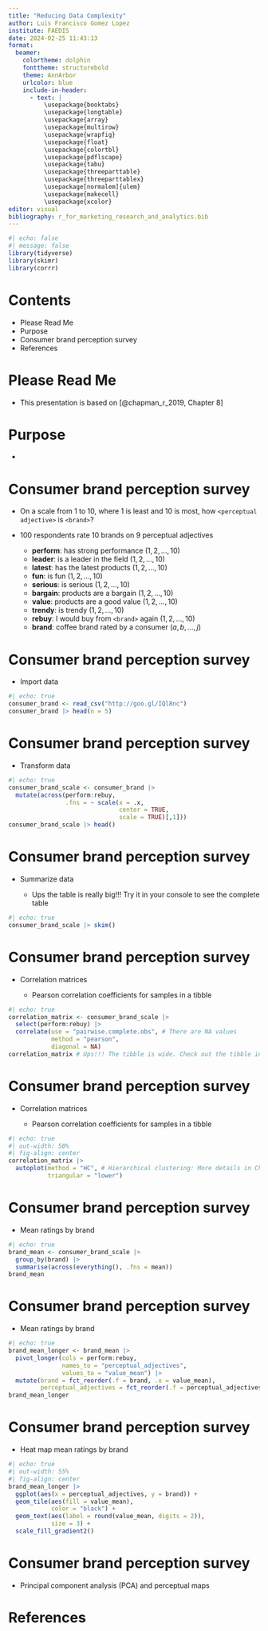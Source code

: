 ---
title: "Reducing Data Complexity"
author: Luis Francisco Gomez Lopez
institute: FAEDIS
date: 2024-02-25 11:43:13
format:
  beamer:
    colortheme: dolphin
    fonttheme: structurebold
    theme: AnnArbor
    urlcolor: blue
    include-in-header:
      - text: |
          \usepackage{booktabs}
          \usepackage{longtable}
          \usepackage{array}
          \usepackage{multirow}
          \usepackage{wrapfig}
          \usepackage{float}
          \usepackage{colortbl}
          \usepackage{pdflscape}
          \usepackage{tabu}
          \usepackage{threeparttable}
          \usepackage{threeparttablex}
          \usepackage[normalem]{ulem}
          \usepackage{makecell}
          \usepackage{xcolor}
editor: visual
bibliography: r_for_marketing_research_and_analytics.bib
---

```{r}
#| echo: false
#| message: false
library(tidyverse)
library(skimr)
library(corrr)
```

# Contents

-   Please Read Me
-   Purpose
-   Consumer brand perception survey
-   References

# Please Read Me

-   This presentation is based on [@chapman_r_2019, Chapter 8]

# Purpose

-   

# Consumer brand perception survey

-   On a scale from 1 to 10, where 1 is least and 10 is most, how `<perceptual adjective>` is `<brand>`?

-   100 respondents rate 10 brands on 9 perceptual adjectives

    -   **perform**: has strong performance $(1, 2, \ldots, 10)$ 
    -   **leader**: is a leader in the field $(1, 2, \ldots, 10)$ 
    -   **latest**: has the latest products $(1, 2, \ldots, 10)$ 
    -   **fun**: is fun $(1, 2, \ldots, 10)$ 
    -   **serious**: is serious $(1, 2, \ldots, 10)$ 
    -   **bargain**: products are a bargain $(1, 2, \ldots, 10)$ 
    -   **value**: products are a good value $(1, 2, \ldots, 10)$ 
    -   **trendy**: is trendy $(1, 2, \ldots, 10)$ 
    -   **rebuy**: I would buy from `<brand>` again $(1, 2, \ldots, 10)$
    -   **brand**: coffee brand rated by a consumer $(a, b, \ldots, j)$

# Consumer brand perception survey

-   Import data

\tiny

```{r}
#| echo: true
consumer_brand <- read_csv("http://goo.gl/IQl8nc")
consumer_brand |> head(n = 5)
```

# Consumer brand perception survey

-   Transform data

\tiny

```{r}
#| echo: true
consumer_brand_scale <- consumer_brand |> 
  mutate(across(perform:rebuy, 
                .fns = ~ scale(x = .x,
                               center = TRUE,
                               scale = TRUE)[,1]))
consumer_brand_scale |> head()
```

# Consumer brand perception survey

-   Summarize data

    -   Ups the table is really big!!! Try it in your console to see the complete table

\tiny

```{r}
#| echo: true
consumer_brand_scale |> skim()
```

# Consumer brand perception survey

-   Correlation matrices

    -   Pearson correlation coefficients for samples in a tibble

\tiny

```{r}
#| echo: true
correlation_matrix <- consumer_brand_scale |> 
  select(perform:rebuy) |> 
  correlate(use = "pairwise.complete.obs", # There are NA values
            method = "pearson",
            diagonal = NA)
correlation_matrix # Ups!!! The tibble is wide. Check out the tibble in your console
```

# Consumer brand perception survey

-   Correlation matrices

    -   Pearson correlation coefficients for samples in a tibble

\tiny

```{r}
#| echo: true
#| out-width: 50%
#| fig-align: center
correlation_matrix |> 
  autoplot(method = "HC", # Hierarchical clustering: More details in Chapter 11 
           triangular = "lower")
```

# Consumer brand perception survey

-   Mean ratings by brand

\tiny

```{r}
#| echo: true
brand_mean <- consumer_brand_scale |> 
  group_by(brand) |> 
  summarise(across(everything(), .fns = mean))
brand_mean
```

# Consumer brand perception survey

-   Mean ratings by brand

\tiny

```{r}
#| echo: true
brand_mean_longer <- brand_mean |> 
  pivot_longer(cols = perform:rebuy,
               names_to = "perceptual_adjectives",
               values_to = "value_mean") |> 
  mutate(brand = fct_reorder(.f = brand, .x = value_mean),
         perceptual_adjectives = fct_reorder(.f = perceptual_adjectives, .x = value_mean))
brand_mean_longer
```

# Consumer brand perception survey

-   Heat map mean ratings by brand

\tiny

```{r}
#| echo: true
#| out-width: 55%
#| fig-align: center
brand_mean_longer |> 
  ggplot(aes(x = perceptual_adjectives, y = brand)) +
  geom_tile(aes(fill = value_mean), 
            color = "black") +
  geom_text(aes(label = round(value_mean, digits = 2)),
            size = 3) +
  scale_fill_gradient2()
```

# Consumer brand perception survey

-   Principal component analysis (PCA) and perceptual maps



# References
